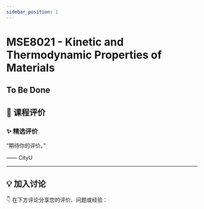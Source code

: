 ```yaml
---
sidebar_position: 1
---
```



# MSE8021 - Kinetic and Thermodynamic Properties of Materials

## To Be Done

## **💬 课程评价**

### ✨ **精选评价**
<div className={commentStyles.commentBox}>
    <p className={commentStyles.commentText}>
        “期待你的评价。”
    </p>
    <p className={commentStyles.commentAuthor}>—— CityU</p>
</div>

---

## **💡 加入讨论**

👇 在下方评论分享您的评价、问题或经验：
<Utterances />
